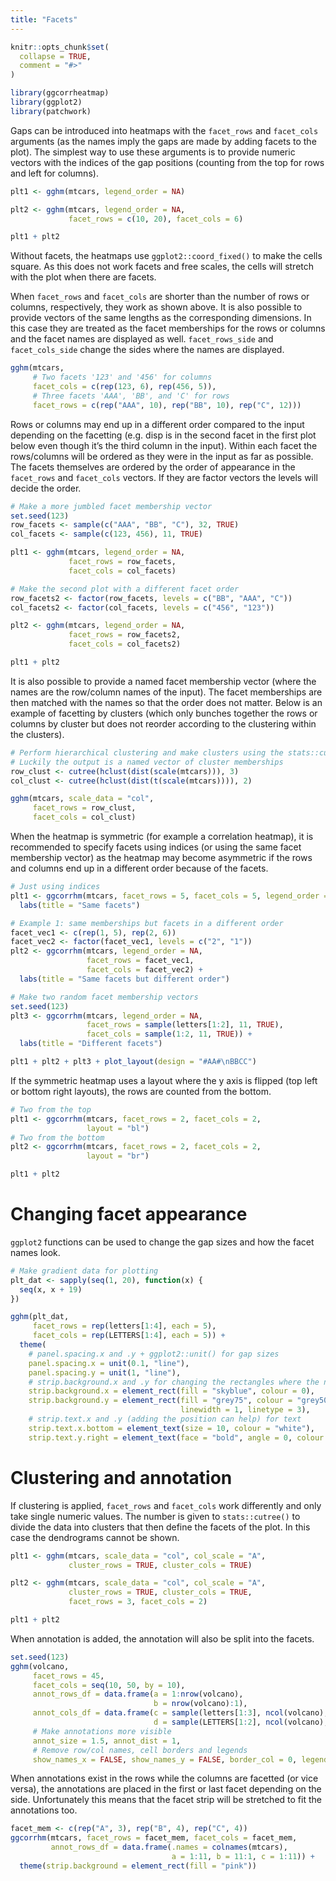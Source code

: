 ```yaml
---
title: "Facets"
---
```


```r
knitr::opts_chunk$set(
  collapse = TRUE,
  comment = "#>"
)
```

```r
library(ggcorrheatmap)
library(ggplot2)
library(patchwork)
```

Gaps can be introduced into heatmaps with the `facet_rows` and `facet_cols` arguments (as the names imply the gaps are made by adding facets to the plot). The simplest way to use these arguments is to provide numeric vectors with the indices of the gap positions (counting from the top for rows and left for columns).

```r
plt1 <- gghm(mtcars, legend_order = NA)

plt2 <- gghm(mtcars, legend_order = NA,
             facet_rows = c(10, 20), facet_cols = 6)

plt1 + plt2
```

Without facets, the heatmaps use `ggplot2::coord_fixed()` to make the cells square. As this does not work facets and free scales, the cells will stretch with the plot when there are facets.

When `facet_rows` and `facet_cols` are shorter than the number of rows or columns, respectively, they work as shown above. It is also possible to provide vectors of the same lengths as the corresponding dimensions. In this case they are treated as the facet memberships for the rows or columns and the facet names are displayed as well. `facet_rows_side` and `facet_cols_side` change the sides where the names are displayed.

```r
gghm(mtcars,
     # Two facets '123' and '456' for columns
     facet_cols = c(rep(123, 6), rep(456, 5)),
     # Three facets 'AAA', 'BB', and 'C' for rows
     facet_rows = c(rep("AAA", 10), rep("BB", 10), rep("C", 12)))
```

Rows or columns may end up in a different order compared to the input depending on the facetting (e.g. disp is in the second facet in the first plot below even though it's the third column in the input). Within each facet the rows/columns will be ordered as they were in the input as far as possible. The facets themselves are ordered by the order of appearance in the `facet_rows` and `facet_cols` vectors. If they are factor vectors the levels will decide the order.

```r
# Make a more jumbled facet membership vector
set.seed(123)
row_facets <- sample(c("AAA", "BB", "C"), 32, TRUE)
col_facets <- sample(c(123, 456), 11, TRUE)

plt1 <- gghm(mtcars, legend_order = NA,
             facet_rows = row_facets,
             facet_cols = col_facets)

# Make the second plot with a different facet order
row_facets2 <- factor(row_facets, levels = c("BB", "AAA", "C"))
col_facets2 <- factor(col_facets, levels = c("456", "123"))

plt2 <- gghm(mtcars, legend_order = NA,
             facet_rows = row_facets2,
             facet_cols = col_facets2)

plt1 + plt2
```

It is also possible to provide a named facet membership vector (where the names are the row/column names of the input). The facet memberships are then matched with the names so that the order does not matter. Below is an example of facetting by clusters (which only bunches together the rows or columns by cluster but does not reorder according to the clustering within the clusters).

```r
# Perform hierarchical clustering and make clusters using the stats::cutree() function
# Luckily the output is a named vector of cluster memberships
row_clust <- cutree(hclust(dist(scale(mtcars))), 3)
col_clust <- cutree(hclust(dist(t(scale(mtcars)))), 2)

gghm(mtcars, scale_data = "col",
     facet_rows = row_clust,
     facet_cols = col_clust)
```

When the heatmap is symmetric (for example a correlation heatmap), it is recommended to specify facets using indices (or using the same facet membership vector) as the heatmap may become asymmetric if the rows and columns end up in a different order because of the facets.

```r
# Just using indices
plt1 <- ggcorrhm(mtcars, facet_rows = 5, facet_cols = 5, legend_order = NA) +
  labs(title = "Same facets")

# Example 1: same memberships but facets in a different order
facet_vec1 <- c(rep(1, 5), rep(2, 6))
facet_vec2 <- factor(facet_vec1, levels = c("2", "1"))
plt2 <- ggcorrhm(mtcars, legend_order = NA,
                 facet_rows = facet_vec1,
                 facet_cols = facet_vec2) +
  labs(title = "Same facets but different order")

# Make two random facet membership vectors
set.seed(123)
plt3 <- ggcorrhm(mtcars, legend_order = NA,
                 facet_rows = sample(letters[1:2], 11, TRUE),
                 facet_cols = sample(1:2, 11, TRUE)) +
  labs(title = "Different facets")

plt1 + plt2 + plt3 + plot_layout(design = "#AA#\nBBCC")
```

If the symmetric heatmap uses a layout where the y axis is flipped (top left or bottom right layouts), the rows are counted from the bottom.

```r
# Two from the top
plt1 <- ggcorrhm(mtcars, facet_rows = 2, facet_cols = 2,
                 layout = "bl")
# Two from the bottom
plt2 <- ggcorrhm(mtcars, facet_rows = 2, facet_cols = 2,
                 layout = "br")

plt1 + plt2
```

# Changing facet appearance

`ggplot2` functions can be used to change the gap sizes and how the facet names look.

```r
# Make gradient data for plotting
plt_dat <- sapply(seq(1, 20), function(x) {
  seq(x, x + 19)
})

gghm(plt_dat,
     facet_rows = rep(letters[1:4], each = 5),
     facet_cols = rep(LETTERS[1:4], each = 5)) +
  theme(
    # panel.spacing.x and .y + ggplot2::unit() for gap sizes
    panel.spacing.x = unit(0.1, "line"),
    panel.spacing.y = unit(1, "line"),
    # strip.background.x and .y for changing the rectangles where the names are written
    strip.background.x = element_rect(fill = "skyblue", colour = 0),
    strip.background.y = element_rect(fill = "grey75", colour = "grey50",
                                      linewidth = 1, linetype = 3),
    # strip.text.x and .y (adding the position can help) for text
    strip.text.x.bottom = element_text(size = 10, colour = "white"),
    strip.text.y.right = element_text(face = "bold", angle = 0, colour = "grey25"))
```

# Clustering and annotation

If clustering is applied, `facet_rows` and `facet_cols` work differently and only take single numeric values. The number is given to `stats::cutree()` to divide the data into clusters that then define the facets of the plot. In this case the dendrograms cannot be shown.

```r
plt1 <- gghm(mtcars, scale_data = "col", col_scale = "A",
             cluster_rows = TRUE, cluster_cols = TRUE)

plt2 <- gghm(mtcars, scale_data = "col", col_scale = "A",
             cluster_rows = TRUE, cluster_cols = TRUE,
             facet_rows = 3, facet_cols = 2)

plt1 + plt2
```

When annotation is added, the annotation will also be split into the facets.

```r
set.seed(123)
gghm(volcano,
     facet_rows = 45,
     facet_cols = seq(10, 50, by = 10),
     annot_rows_df = data.frame(a = 1:nrow(volcano),
                                b = nrow(volcano):1),
     annot_cols_df = data.frame(c = sample(letters[1:3], ncol(volcano), TRUE),
                                d = sample(LETTERS[1:2], ncol(volcano), TRUE)),
     # Make annotations more visible
     annot_size = 1.5, annot_dist = 1,
     # Remove row/col names, cell borders and legends
     show_names_x = FALSE, show_names_y = FALSE, border_col = 0, legend_order = NA)
```

When annotations exist in the rows while the columns are facetted (or vice versa), the annotations are placed in the first or last facet depending on the side. Unfortunately this means that the facet strip will be stretched to fit the annotations too.

```r
facet_mem <- c(rep("A", 3), rep("B", 4), rep("C", 4))
ggcorrhm(mtcars, facet_rows = facet_mem, facet_cols = facet_mem,
         annot_rows_df = data.frame(.names = colnames(mtcars),
                                    a = 1:11, b = 11:1, c = 1:11)) +
  theme(strip.background = element_rect(fill = "pink"))
```



